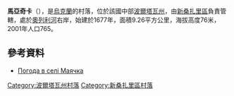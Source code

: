 {{coord|49|6|50|N|34|30|49|E|scale:100000_region:UA|display=title}}

'''馬亞奇卡'''（{{lang-uk|Маячка}}），是[[烏克蘭|烏克蘭]]的村落，位於該國中部[[波爾塔瓦州|波爾塔瓦州]]，由[[新桑扎里區|新桑扎里區]]負責管轄，處於[[奧列利河|奧列利河]]右岸，始建於1677年，面積9.26平方公里，海拔高度76米，2001年人口765。

==參考資料==
* [http://weather.in.ua/ua/poltavskaja/15309 Погода в селі Маячка]

{{DEFAULTSORT:Маячка}}
[[Category:波爾塔瓦州村落|Category:波爾塔瓦州村落]]
[[Category:新桑扎里區村落|Category:新桑扎里區村落]]


{{Poltava-geo-stub}}